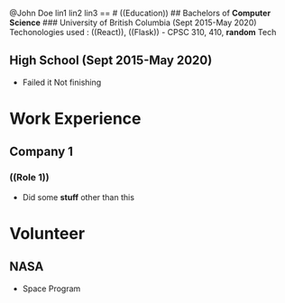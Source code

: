 @John Doe
lin1
lin2
lin3
==
# ((Education))
## Bachelors of **Computer Science**
### University of British Columbia (Sept 2015-May 2020)
Techonologies used : ((React)), ((Flask))
- CPSC 310, 410, **random**
Tech

## High School (Sept 2015-May 2020)
- Failed it
Not finishing

# Work **Experience**
## Company 1
### ((Role 1))
- Did some **stuff** other than this

# Volunteer
## NASA
- Space Program

